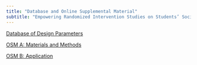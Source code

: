 ```yaml
---
title: "Database and Online Supplemental Material"
subtitle: "Empowering Randomized Intervention Studies on Students’ Socio-Emotional Learning Outcomes: A Database of Design Parameters for Power Analysis"
---
```


[Database of Design Parameters](dp/index.qmd)  

[OSM A: Materials and Methods](osm_a/index.qmd)  

[OSM B: Application](osm_b/index.qmd)